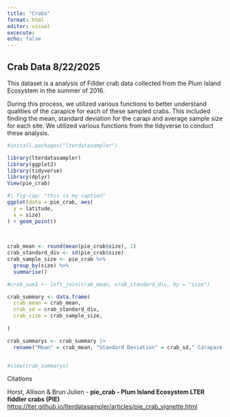 ```yaml
---
title: "Crabs"
format: html
editor: visual
excecute: 
echo: false
---
```


## Crab Data 8/22/2025

This dataset is a analysis of Fillder crab data collected from the Plum Island Ecosystem in the summer of 2016.

During this process, we utilized various functions to better understand qualities of the carapice for each of these sampled crabs. This included finding the mean, standard deviation for the carapi and average sample size for each site. We utilized various functions from the tidyverse to conduct these analysis.

```r
#install.packages("lterdatasampler")
```

```r

library(lterdatasampler)
library(ggplot2)
library(tidyverse)
library(dplyr)
View(pie_crab)
```

```r
#| fig-cap: "this is my caption"
ggplot(data = pie_crab, aes(
  y = latitude, 
  x = size)
) + geom_point()
  
    
```

```r
crab_mean <- round(mean(pie_crab$size), 2)
crab_standard_div <- sd(pie_crab$size)
crab_sample_size <- pie_crab %>%
  group_by(size) %>%
  summarise()

#crab_sum1 <- left_join(crab_mean, crab_standard_div, by = "size")
```

```r
crab_summary <- data.frame(
  crab_mean = crab_mean,
  crab_sd = crab_standard_div,
  crab_size = crab_sample_size,
  
)

crab_summarys <- crab_summary |> 
  rename("Mean" = crab_mean, "Standard Deviation" = crab_sd," Carapace Size" = size)


#view(crab_summarys)
```

Citations

Horst, Allison & Brun Julien - **pie_crab - Plum Island Ecosystem LTER fiddler crabs (PIE)** <https://lter.github.io/lterdatasampler/articles/pie_crab_vignette.html>
